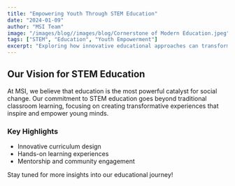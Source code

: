 ---
title: "Empowering Youth Through STEM Education"
date: "2024-01-09"
author: "MSI Team"
image: "/images/blog//images/blog/Cornerstone of Modern Education.jpeg"
tags: ["STEM", "Education", "Youth Empowerment"]
excerpt: "Exploring how innovative educational approaches can transform young minds."
---

## Our Vision for STEM Education

At MSI, we believe that education is the most powerful catalyst for social change. Our commitment to STEM education goes beyond traditional classroom learning, focusing on creating transformative experiences that inspire and empower young minds.

### Key Highlights

- Innovative curriculum design
- Hands-on learning experiences
- Mentorship and community engagement

Stay tuned for more insights into our educational journey!
